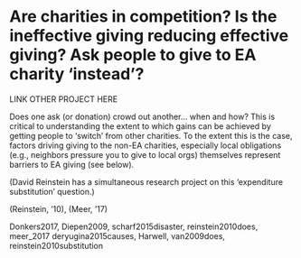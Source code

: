 
# Are charities in competition?  Is the ineffective giving reducing effective giving? Ask people to give to EA charity 'instead'?


LINK OTHER PROJECT HERE

<!-- (Or put in section 2?) -->

Does one ask (or donation) crowd out another... when and how? This is critical to understanding  the extent to which gains can be achieved by getting people to 'switch'  from other charities. To the extent this is the case, factors driving giving to the non-EA charities, especially local obligations (e.g., neighbors pressure you to give to local orgs) themselves represent barriers to EA giving (see below).

(David Reinstein has a simultaneous research project on this 'expenditure substitution' question.)

(Reinstein, '10), (Meer, '17)

Donkers2017, Diepen2009, scharf2015disaster, reinstein2010does, meer_2017	deryugina2015causes, Harwell, van2009does, reinstein2010substitution

